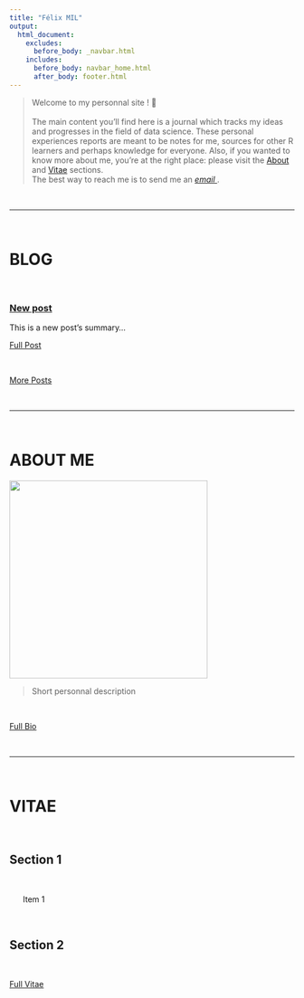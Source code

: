 ```yaml
---
title: "Félix MIL"
output:
  html_document:
    excludes:
      before_body: _navbar.html
    includes:
      before_body: navbar_home.html
      after_body: footer.html
---
```

> Welcome to my personnal site !  👋 <br><br>The main content you’ll find here is a journal which tracks my ideas and progresses in the field of data science. These personal experiences reports are meant to be notes for me, sources for other R learners and perhaps knowledge for everyone. Also, if you wanted to know more about me, you're at the right place: please visit the <a href="#about" onclick="slowScroll()">About</a> and <a href="#vitae" onclick="slowScroll()">Vitae</a> sections.<br>The best way to reach me is to send me an [*email <i class="fas fa-envelope"></i>*](mailto:felixmil@outlook.com).

<br>
<hr>
<br>

<a class="anchor" id="blog-posts"></a>
<h1>BLOG</h1>

<br>

<article>
<h3><a href="article.html">New post</a></h3>
<div class="summary">
<p>This is a new post's summary...</p>
<a class="btn btn-outline-primary btn-sm" href="article.htmll" role="button">Full Post</a>
</div>
</article>

<br>

<a class="btn btn-outline-secondary btn-lg" href="blog.html" role="button">More Posts</a>

<br>
<hr>
<br>

<a class="anchor" id="about"></a>

<h1>ABOUT ME</h1>

<img id="img-me" src="site_content/img/me.jpeg" width="350px" height="auto">

> Short personnal description 

<br>

<a class="btn btn-outline-secondary btn-lg" href="about.html" role="button">Full Bio</a>


<br>
<hr>
<br>

<a class="anchor" id="vitae"></a>

<h1>VITAE</h1>

<br>

## <i class="fa fa-compass fa-lg"></i>  Section 1

<br>

<ul>
  <i class="fa fa-angle-double-right fa-lg"></i> Item 1
</ul>

<br>

## <i class="fa fa-magic fa-lg"></i>  Section 2

<br>

<a class="btn btn-outline-secondary btn-lg" href="vitae.html" role="button">Full Vitae</a>

<br>
